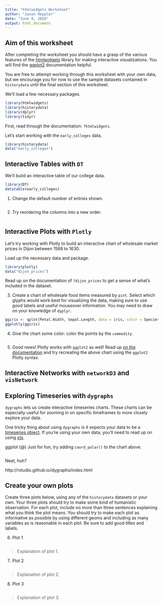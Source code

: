 ```yaml
---
title: "htmlwidgets Worksheet"
author: "Jason Heppler"
date: "June 9, 2016"
output: html_document
---
```


## Aim of this worksheet

After completing the worksheet you should have a grasp of the various features of the [htmlwidgets](http://htmlwidgets.org) library for making interactive visualizations. You will find the [ggplot2](http://htmlwidgets.org) documentation helpful.

You are free to attempt working through this worksheet with your own data, but we encourage you for now to use the sample datasets contained in `historydata` until the final section of this worksheet.

We'll load a few necessary packages.

```r
library(htmlwidgets)
library(historydata)
library(dplyr)
library(tidyr)
```

First, read through the documentation: `?htmlwidgets`.

Let's start working with the `early_colleges` data.

```r
library(historydata)
data("early_colleges")
```

## Interactive Tables with `DT`

We'll build an interactive table of our college data.

```r
library(DT)
datatable(early_colleges)
```

(@) Change the default number of entries shown.

```r

```

(@) Try reordering the columns into a new order.

```r

```

## Interactive Plots with `Plotly`

Let's try working with Plotly to build an interactive chart of wholesale market prices in Dijon between 1568 to 1630. 

Load up the necessary data and package.

```r
library(plotly)
data("dijon_prices")
```

Read up on the documentation of `?dijon_prices` to get a sense of what's included in the dataset.

(@) Create a chart of wholesale food items measured by `pint`. Select which glyphs would work best for visualizing the data, making sure to use good labels and useful mouseover information. You may need to draw on your knowledge of `dyplyr`.

```r
ggiris <- qplot(Petal.Width, Sepal.Length, data = iris, color = Species)
ggplotly(ggiris)
```

(@) Give the chart some color: color the points by the `commodity`.

```r

```

(@) Good news! Plotly works with `ggplot2` as well! Read up [on the documentation](https://plot.ly/ggplot2) and try recreating the above chart using the `ggplot2` Plotly syntax.

## Interactive Networks with `networkD3` and `visNetwork`



## Exploring Timeseries with `dygraphs`

`dygraphs` lets us create interactive timeseries charts. These charts can be especially useful for zooming in on specific timeframes to more closely explore your data.

One tricky thing about using `dygraphs` is it expects your data to be a [timeseries object](TODO). If you're using your own data, you'll need to read up on using [xts](https://cran.rstudio.com/web/packages/xts/index.html).

ggplot
(@) Just for fun, try adding `coord_polar()` to the chart above.

```r

```

Neat, huh?

http://rstudio.github.io/dygraphs/index.html

## Create your own plots

Create three plots below, using any of the `historydata` datasets or your own. Your three plots should try to make some kind of humanistic observation. For each plot, include no more than three sentences explaining what you think the plot means. You should try to make each plot as informative as possible by using different geoms and including as many variables as is reasonable in each plot. Be sure to add good titles and labels.

(@) Plot 1

```r

```

> Explanation of plot 1.

(@) Plot 2

```r

```

> Explanation of plot 2.

(@) Plot 3

```r

```

> Explanation of plot 3.
